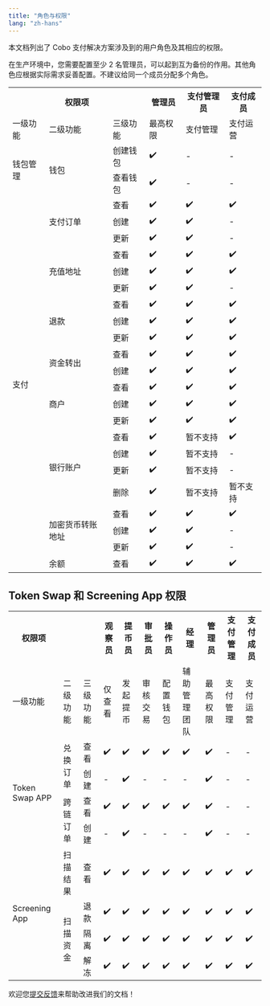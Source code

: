 ```yaml
---
title: "角色与权限"
lang: "zh-hans"
---
```


本文档列出了 Cobo 支付解决方案涉及到的用户角色及其相应的权限。


<Note>在生产环境中，您需要配置至少 2 名管理员，可以起到互为备份的作用。其他角色应根据实际需求妥善配置。不建议给同一个成员分配多个角色。</Note>

<table class="six-columns-fixed-first-row-cn">
  <tr>
    <th colspan="3">权限项</th>
    <th>管理员</th>
    <th>支付管理员</th>
    <th>支付成员</th>
  </tr>
  <tr>
    <td>一级功能</td>
    <td>二级功能</td>
    <td>三级功能</td>
    <td>最高权限</td>
    <td>支付管理</td>
    <td>支付运营</td>
  </tr>
  <tr>
    <td rowspan="2">钱包管理</td>
    <td rowspan="2">钱包</td>
    <td>创建钱包</td>
    <td>✔️</td>
    <td>-</td>
    <td>-</td>
  </tr>
  <tr>
    <td>查看钱包</td>
    <td>✔️</td>
    <td>-</td>
    <td>-</td>
  </tr>
  <tr>
    <td rowspan="22">支付</td>
    <td rowspan="3">支付订单</td>
    <td>查看</td>
    <td>✔️</td>
    <td>✔️</td>
    <td>✔️</td>
  </tr>
  <tr>
    <td>创建</td>
    <td>✔️</td>
    <td>✔️</td>
    <td>-</td>
  </tr>
  <tr>
    <td>更新</td>
    <td>✔️</td>
    <td>✔️</td>
    <td>-</td>
  </tr>
  <tr>
    <td rowspan="3">充值地址</td>
    <td>查看</td>
    <td>✔️</td>
    <td>✔️</td>
    <td>✔️</td>
  </tr>
  <tr>
    <td>创建</td>
    <td>✔️</td>
    <td>✔️</td>
    <td>✔️</td>
  </tr>
  <tr>
    <td>更新</td>
    <td>✔️</td>
    <td>✔️</td>
    <td>-</td>
  </tr>
  <tr>
    <td rowspan="3">退款</td>
    <td>查看</td>
    <td>✔️</td>
    <td>✔️</td>
    <td>✔️</td>
  </tr>
  <tr>
    <td>创建</td>
    <td>✔️</td>
    <td>✔️</td>
    <td>✔️</td>
  </tr>
  <tr>
    <td>更新</td>
    <td>✔️</td>
    <td>✔️</td>
    <td>✔️</td>
  </tr>
  <tr>
    <td rowspan="2">资金转出</td>
    <td>查看</td>
    <td>✔️</td>
    <td>✔️</td>
    <td>✔️</td>
  </tr>
  <tr>
    <td>创建</td>
    <td>✔️</td>
    <td>✔️</td>
    <td>✔️</td>
  </tr>
  <tr>
    <td rowspan="3">商户</td>
    <td>查看</td>
    <td>✔️</td>
    <td>✔️</td>
    <td>✔️</td>
  </tr>
  <tr>
    <td>创建</td>
    <td>✔️</td>
    <td>✔️</td>
    <td>✔️</td>
  </tr>
  <tr>
    <td>更新</td>
    <td>✔️</td>
    <td>✔️</td>
    <td>✔️</td>
  </tr>
  <tr>
    <td rowspan="4">银行账户</td>
    <td>查看</td>
    <td>✔️</td>
    <td>暂不支持</td>
    <td>✔️</td>
  </tr>
  <tr>
    <td>创建</td>
    <td>✔️</td>
    <td>暂不支持</td>
    <td>-</td>
  </tr>
  <tr>
    <td>更新</td>
    <td>✔️</td>
    <td>暂不支持</td>
    <td>-</td>
  </tr>
  <tr>
    <td>删除</td>
    <td>✔️</td>
    <td>暂不支持</td>
    <td>暂不支持</td>
  </tr>
  <tr>
    <td rowspan="3">加密货币转账地址</td>
    <td>查看</td>
    <td>✔️</td>
    <td>✔️</td>
    <td>✔️</td>
  </tr>
  <tr>
    <td>创建</td>
    <td>✔️</td>
    <td>✔️</td>
    <td>-</td>
  </tr>
  <tr>
    <td>更新</td>
    <td>✔️</td>
    <td>✔️</td>
    <td>-</td>
  </tr>
  <tr>
    <td>余额</td>
    <td>查看</td>
    <td>✔️</td>
    <td>✔️</td>
    <td>✔️</td>
  </tr>
</table>

## Token Swap 和 Screening App 权限


<table class="six-columns-fixed-first-row-cn">
  <tr>
    <th>权限项</th>
    <th></th>
    <th></th>
    <th>观察员</th>
    <th>提币员</th>
    <th>审批员</th>
    <th>操作员</th>
    <th>经理</th>
    <th>管理员</th>
    <th>支付管理</th>
    <th>支付成员</th>
  </tr>
  <tr>
    <td>一级功能</td>
    <td>二级功能</td>
    <td>三级功能</td>
    <td>仅查看</td>
    <td>发起提币</td>
    <td>审核交易</td>
    <td>配置钱包</td>
    <td>辅助管理团队</td>
    <td>最高权限</td>
    <td>支付管理</td>
    <td>支付运营</td>
  </tr>
  <tr>
    <td rowspan="4">Token Swap APP</td>
    <td rowspan="2">兑换订单</td>
    <td>查看</td>
    <td>✔️</td>
    <td>✔️</td>
    <td>✔️</td>
    <td>✔️</td>
    <td>✔️</td>
    <td>✔️</td>
    <td>-</td>
    <td>-</td>
  </tr>
  <tr>
    <td>创建</td>
    <td>-</td>
    <td>✔️</td>
    <td>-</td>
    <td>-</td>
    <td>-</td>
    <td>✔️</td>
    <td>-</td>
    <td>-</td>
  </tr>
  <tr>
    <td rowspan="2">跨链订单</td>
    <td>查看</td>
    <td>✔️</td>
    <td>✔️</td>
    <td>✔️</td>
    <td>✔️</td>
    <td>✔️</td>
    <td>✔️</td>
    <td>-</td>
    <td>-</td>
  </tr>
  <tr>
    <td>创建</td>
    <td>-</td>
    <td>✔️</td>
    <td>-</td>
    <td>-</td>
    <td>-</td>
    <td>✔️</td>
    <td>-</td>
    <td>-</td>
  </tr>
  <tr>
    <td rowspan="4">Screening App</td>
    <td>扫描结果</td>
    <td>查看</td>
    <td>✔️</td>
    <td>✔️</td>
    <td>✔️</td>
    <td>✔️</td>
    <td>✔️</td>
    <td>✔️</td>
    <td>✔️</td>
    <td>✔️</td>
  </tr>
  <tr>
    <td rowspan="3">扫描资金</td>
    <td>退款</td>
    <td>✔️</td>
    <td>✔️</td>
    <td>✔️</td>
    <td>✔️</td>
    <td>✔️</td>
    <td>✔️</td>
    <td>✔️</td>
    <td>✔️</td>
  </tr>
  <tr>
    <td>隔离</td>
    <td>✔️</td>
    <td>✔️</td>
    <td>✔️</td>
    <td>✔️</td>
    <td>✔️</td>
    <td>✔️</td>
    <td>✔️</td>
    <td>✔️</td>
  </tr>
  <tr>
    <td>解冻</td>
    <td>✔️</td>
    <td>✔️</td>
    <td>✔️</td>
    <td>✔️</td>
    <td>✔️</td>
    <td>✔️</td>
    <td>✔️</td>
    <td>✔️</td>
  </tr>
</table>

<Tip>欢迎您[提交反馈](https://forms.zohopublic.com/cobo/form/DocumentFeedbackForm/formperma/QvLOhxJv1_JMsJ-1dleZ8Itb_7rzN-LtgvsDdxosoVI)来帮助改进我们的文档！</Tip>

